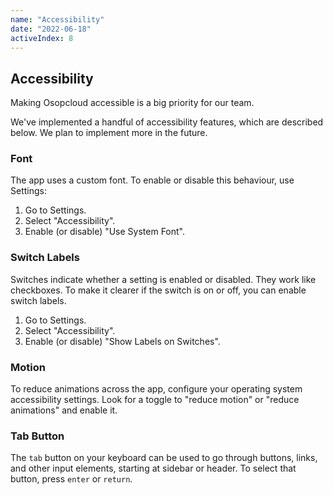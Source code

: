 ```yaml
---
name: "Accessibility"
date: "2022-06-18"
activeIndex: 8
---
```


## Accessibility

Making Osopcloud accessible is a big priority for our team.

We've implemented a handful of accessibility features, which are described below. We plan to implement more in the future.

### Font

The app uses a custom font. To enable or disable this behaviour, use Settings:

1. Go to Settings.
2. Select "Accessibility".
3. Enable (or disable) "Use System Font".

### Switch Labels

Switches indicate whether a setting is enabled or disabled. They work like checkboxes. To make it clearer if the switch is on or off, you can enable switch labels.

1. Go to Settings.
2. Select "Accessibility".
3. Enable (or disable) "Show Labels on Switches".

### Motion

To reduce animations across the app, configure your operating system accessibility settings. Look for a toggle to "reduce motion" or "reduce animations" and enable it.

### Tab Button

The `tab` button on your keyboard can be used to go through buttons, links, and other input elements, starting at sidebar or header. To select that button, press `enter` or `return`.
